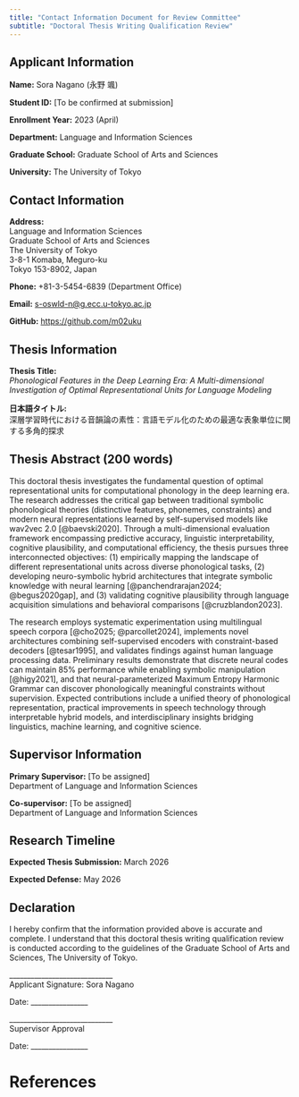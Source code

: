 ```yaml
---
title: "Contact Information Document for Review Committee"
subtitle: "Doctoral Thesis Writing Qualification Review"
---
```


## Applicant Information

**Name:** Sora Nagano (永野 颯)

**Student ID:** [To be confirmed at submission]

**Enrollment Year:** 2023 (April)

**Department:** Language and Information Sciences

**Graduate School:** Graduate School of Arts and Sciences

**University:** The University of Tokyo

\vspace{0.5cm}

## Contact Information

**Address:**  
Language and Information Sciences  
Graduate School of Arts and Sciences  
The University of Tokyo  
3-8-1 Komaba, Meguro-ku  
Tokyo 153-8902, Japan

**Phone:** +81-3-5454-6839 (Department Office)

**Email:** <s-oswld-n@g.ecc.u-tokyo.ac.jp>

**GitHub:** <https://github.com/m02uku>

\vspace{0.5cm}

## Thesis Information

**Thesis Title:**  
*Phonological Features in the Deep Learning Era: A Multi-dimensional Investigation of Optimal Representational Units for Language Modeling*

**日本語タイトル:**  
深層学習時代における音韻論の素性：言語モデル化のための最適な表象単位に関する多角的探求

\vspace{0.5cm}

## Thesis Abstract (200 words)

This doctoral thesis investigates the fundamental question of optimal representational units for computational phonology in the deep learning era. The research addresses the critical gap between traditional symbolic phonological theories (distinctive features, phonemes, constraints) and modern neural representations learned by self-supervised models like wav2vec 2.0 [@baevski2020]. Through a multi-dimensional evaluation framework encompassing predictive accuracy, linguistic interpretability, cognitive plausibility, and computational efficiency, the thesis pursues three interconnected objectives: (1) empirically mapping the landscape of different representational units across diverse phonological tasks, (2) developing neuro-symbolic hybrid architectures that integrate symbolic knowledge with neural learning [@panchendrarajan2024; @begus2020gap], and (3) validating cognitive plausibility through language acquisition simulations and behavioral comparisons [@cruzblandon2023].

The research employs systematic experimentation using multilingual speech corpora [@cho2025; @parcollet2024], implements novel architectures combining self-supervised encoders with constraint-based decoders [@tesar1995], and validates findings against human language processing data. Preliminary results demonstrate that discrete neural codes can maintain 85% performance while enabling symbolic manipulation [@higy2021], and that neural-parameterized Maximum Entropy Harmonic Grammar can discover phonologically meaningful constraints without supervision. Expected contributions include a unified theory of phonological representation, practical improvements in speech technology through interpretable hybrid models, and interdisciplinary insights bridging linguistics, machine learning, and cognitive science.

\vspace{0.5cm}

## Supervisor Information

**Primary Supervisor:** [To be assigned]  
Department of Language and Information Sciences

**Co-supervisor:** [To be assigned]  
Department of Language and Information Sciences

\vspace{0.5cm}

## Research Timeline

**Expected Thesis Submission:** March 2026

**Expected Defense:** May 2026

\vspace{0.5cm}

## Declaration

I hereby confirm that the information provided above is accurate and complete. I understand that this doctoral thesis writing qualification review is conducted according to the guidelines of the Graduate School of Arts and Sciences, The University of Tokyo.

\vspace{1.5cm}

\noindent
\_\_\_\_\_\_\_\_\_\_\_\_\_\_\_\_\_\_\_\_\_\_\_\_\_\_\_\_\_  
Applicant Signature: Sora Nagano

\noindent
Date: \_\_\_\_\_\_\_\_\_\_\_\_\_\_\_\_

\vspace{1cm}

\noindent
\_\_\_\_\_\_\_\_\_\_\_\_\_\_\_\_\_\_\_\_\_\_\_\_\_\_\_\_\_  
Supervisor Approval

\noindent
Date: \_\_\_\_\_\_\_\_\_\_\_\_\_\_\_\_

# References
